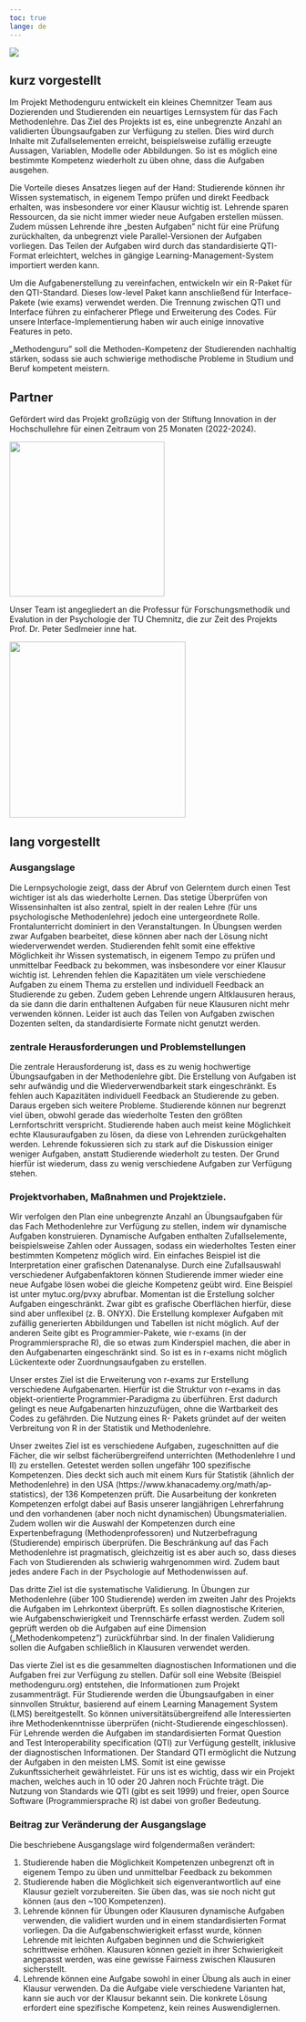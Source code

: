```yaml
---
toc: true
lange: de
---
```


![](cover3.png)

## kurz vorgestellt

Im Projekt Methodenguru entwickelt ein kleines Chemnitzer Team aus Dozierenden und Studierenden ein neuartiges Lernsystem für das Fach Methodenlehre. Das Ziel des Projekts ist es, eine unbegrenzte Anzahl an validierten Übungsaufgaben zur Verfügung zu stellen. Dies wird durch Inhalte mit Zufallselementen erreicht, beispielsweise zufällig erzeugte Aussagen, Variablen, Modelle oder Abbildungen. So ist es möglich eine bestimmte Kompetenz wiederholt zu üben ohne, dass die Aufgaben ausgehen.

Die Vorteile dieses Ansatzes liegen auf der Hand: Studierende können ihr Wissen systematisch, in eigenem Tempo prüfen und direkt Feedback erhalten, was insbesondere vor einer Klausur wichtig ist. Lehrende sparen Ressourcen, da sie nicht immer wieder neue Aufgaben erstellen müssen. Zudem müssen Lehrende ihre „besten Aufgaben" nicht für eine Prüfung zurückhalten, da unbegrenzt viele Parallel-Versionen der Aufgaben vorliegen. Das Teilen der Aufgaben wird durch das standardisierte QTI-Format erleichtert, welches in gängige Learning-Management-System importiert werden kann.

Um die Aufgabenerstellung zu vereinfachen, entwickeln wir ein R-Paket für den QTI-Standard. Dieses low-level Paket kann anschließend für Interface-Pakete (wie exams) verwendet werden. Die Trennung zwischen QTI und Interface führen zu einfacherer Pflege und Erweiterung des Codes. Für unsere Interface-Implementierung haben wir auch einige innovative Features in peto.

„Methodenguru" soll die Methoden-Kompetenz der Studierenden nachhaltig stärken, sodass sie auch schwierige methodische Probleme in Studium und Beruf kompetent meistern.

## Partner

Gefördert wird das Projekt großzügig von der Stiftung Innovation in der Hochschullehre für einen Zeitraum von 25 Monaten (2022-2024).

![](https://stiftung-hochschullehre.de/wp-content/uploads/2022/07/logo_stiftung_hochschullehre_screenshot.jpg){fig-align="center" width="272"}

Unser Team ist angegliedert an die Professur für Forschungsmethodik und Evalution in der Psychologie der TU Chemnitz, die zur Zeit des Projekts Prof. Dr. Peter Sedlmeier inne hat.

![](KHS%20TUC%20farbig.png){fig-align="center" width="309"}

## lang vorgestellt

### Ausgangslage

Die Lernpsychologie zeigt, dass der Abruf von Gelerntem durch einen Test wichtiger ist als das wiederholte Lernen. Das stetige Überprüfen von Wissensinhalten ist also zentral, spielt in der realen Lehre (für uns psychologische Methodenlehre) jedoch eine untergeordnete Rolle. Frontalunterricht dominiert in den Veranstaltungen. In Übungsen werden zwar Aufgaben bearbeitet, diese können aber nach der Lösung nicht wiederverwendet werden. Studierenden fehlt somit eine effektive Möglichkeit ihr Wissen systematisch, in eigenem Tempo zu prüfen und unmittelbar Feedback zu bekommen, was insbesondere vor einer Klausur wichtig ist. Lehrenden fehlen die Kapazitäten um viele verschiedene Aufgaben zu einem Thema zu erstellen und individuell Feedback an Studierende zu geben. Zudem geben Lehrende ungern Altklausuren heraus, da sie dann die darin enthaltenen Aufgaben für neue Klausuren nicht mehr verwenden können. Leider ist auch das Teilen von Aufgaben zwischen Dozenten selten, da standardisierte Formate nicht genutzt werden.

### zentrale Herausforderungen und Problemstellungen

Die zentrale Herausforderung ist, dass es zu wenig hochwertige Übungsaufgaben in der Methodenlehre gibt. Die Erstellung von Aufgaben ist sehr aufwändig und die Wiederverwendbarkeit stark eingeschränkt. Es fehlen auch Kapazitäten individuell Feedback an Studierende zu geben. Daraus ergeben sich weitere Probleme. Studierende können nur begrenzt viel üben, obwohl gerade das wiederholte Testen den größten Lernfortschritt verspricht. Studierende haben auch meist keine Möglichkeit echte Klausuraufgaben zu lösen, da diese von Lehrenden zurückgehalten werden. Lehrende fokussieren sich zu stark auf die Diskussion einiger weniger Aufgaben, anstatt Studierende wiederholt zu testen. Der Grund hierfür ist wiederum, dass zu wenig verschiedene Aufgaben zur Verfügung stehen.

### Projektvorhaben, Maßnahmen und Projektziele.

Wir verfolgen den Plan eine unbegrenzte Anzahl an Übungsaufgaben für das Fach Methodenlehre zur Verfügung zu stellen, indem wir dynamische Aufgaben konstruieren. Dynamische Aufgaben enthalten Zufallselemente, beispielsweise Zahlen oder Aussagen, sodass ein wiederholtes Testen einer bestimmten Kompetenz möglich wird. Ein einfaches Beispiel ist die Interpretation einer grafischen Datenanalyse. Durch eine Zufallsauswahl verschiedener Aufgabenfaktoren können Studierende immer wieder eine neue Aufgabe lösen wobei die gleiche Kompetenz geübt wird. Eine Beispiel ist unter mytuc.org/pvxy abrufbar. Momentan ist die Erstellung solcher Aufgaben eingeschränkt. Zwar gibt es grafische Oberflächen hierfür, diese sind aber unflexibel (z. B. ONYX). Die Erstellung komplexer Aufgaben mit zufällig generierten Abbildungen und Tabellen ist nicht möglich. Auf der anderen Seite gibt es Programmier-Pakete, wie r-exams (in der Programmiersprache R), die so etwas zum Kinderspiel machen, die aber in den Aufgabenarten eingeschränkt sind. So ist es in r-exams nicht möglich Lückentexte oder Zuordnungsaufgaben zu erstellen.

Unser erstes Ziel ist die Erweiterung von r-exams zur Erstellung verschiedene Aufgabenarten. Hierfür ist die Struktur von r-exams in das objekt-orientierte Programmier-Paradigma zu überführen. Erst dadurch gelingt es neue Aufgabenarten hinzuzufügen, ohne die Wartbarkeit des Codes zu gefährden. Die Nutzung eines R- Pakets gründet auf der weiten Verbreitung von R in der Statistik und Methodenlehre.

Unser zweites Ziel ist es verschiedene Aufgaben, zugeschnitten auf die Fächer, die wir selbst fächerübergreifend unterrichten (Methodenlehre I und II) zu erstellen. Getestet werden sollen ungefähr 100 spezifische Kompetenzen. Dies deckt sich auch mit einem Kurs für Statistik (ähnlich der Methodenlehre) in den USA (https://www.khanacademy.org/math/ap-statistics), der 136 Kompetenzen prüft. Die Ausarbeitung der konkreten Kompetenzen erfolgt dabei auf Basis unserer langjährigen Lehrerfahrung und den vorhandenen (aber noch nicht dynamischen) Übungsmaterialien. Zudem wollen wir die Auswahl der Kompetenzen durch eine Expertenbefragung (Methodenprofessoren) und Nutzerbefragung (Studierende) empirisch überprüfen. Die Beschränkung auf das Fach Methodenlehre ist pragmatisch, gleichzeitig ist es aber auch so, dass dieses Fach von Studierenden als schwierig wahrgenommen wird. Zudem baut jedes andere Fach in der Psychologie auf Methodenwissen auf.

Das dritte Ziel ist die systematische Validierung. In Übungen zur Methodenlehre (über 100 Studierende) werden im zweiten Jahr des Projekts die Aufgaben im Lehrkontext überprüft. Es sollen diagnostische Kriterien, wie Aufgabenschwierigkeit und Trennschärfe erfasst werden. Zudem soll geprüft werden ob die Aufgaben auf eine Dimension („Methodenkompetenz") zurückführbar sind. In der finalen Validierung sollen die Aufgaben schließlich in Klausuren verwendet werden.

Das vierte Ziel ist es die gesammelten diagnostischen Informationen und die Aufgaben frei zur Verfügung zu stellen. Dafür soll eine Website (Beispiel methodenguru.org) entstehen, die Informationen zum Projekt zusammenträgt. Für Studierende werden die Übungsaufgaben in einer sinnvollen Struktur, basierend auf einem Learning Management System (LMS) bereitgestellt. So können universitätsübergreifend alle Interessierten ihre Methodenkenntnisse überprüfen (nicht-Studierende eingeschlossen). Für Lehrende werden die Aufgaben im standardisierten Format Question and Test Interoperability specification (QTI) zur Verfügung gestellt, inklusive der diagnostischen Informationen. Der Standard QTI ermöglicht die Nutzung der Aufgaben in den meisten LMS. Somit ist eine gewisse Zukunftssicherheit gewährleistet. Für uns ist es wichtig, dass wir ein Projekt machen, welches auch in 10 oder 20 Jahren noch Früchte trägt. Die Nutzung von Standards wie QTI (gibt es seit 1999) und freier, open Source Software (Programmiersprache R) ist dabei von großer Bedeutung.

### Beitrag zur Veränderung der Ausgangslage

Die beschriebene Ausgangslage wird folgendermaßen verändert:

(1) Studierende haben die Möglichkeit Kompetenzen unbegrenzt oft in eigenem Tempo zu üben und unmittelbar Feedback zu bekommen
(2) Studierende haben die Möglichkeit sich eigenverantwortlich auf eine Klausur gezielt vorzubereiten. Sie üben das, was sie noch nicht gut können (aus den \~100 Kompetenzen).
(3) Lehrende können für Übungen oder Klausuren dynamische Aufgaben verwenden, die validiert wurden und in einem standardisierten Format vorliegen. Da die Aufgabenschwierigkeit erfasst wurde, können Lehrende mit leichten Aufgaben beginnen und die Schwierigkeit schrittweise erhöhen. Klausuren können gezielt in ihrer Schwierigkeit angepasst werden, was eine gewisse Fairness zwischen Klausuren sicherstellt.
(4) Lehrende können eine Aufgabe sowohl in einer Übung als auch in einer Klausur verwenden. Da die Aufgabe viele verschiedene Varianten hat, kann sie auch vor der Klausur bekannt sein. Die konkrete Lösung erfordert eine spezifische Kompetenz, kein reines Auswendiglernen.
